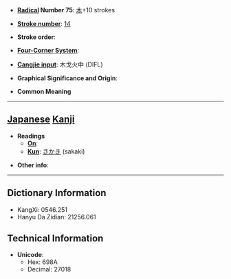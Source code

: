 * '''[[Wiktionary:Chinese radical index| Radical]] Number 75''': [[Wiktionary:Chinese radical index 木|木]]+10 strokes

* '''[[Wiktionary:Chinese total strokes index|Stroke number]]''': [[Wiktionary:Chinese total strokes index 14|14]]

* '''Stroke order''': 

* '''[[Wiktionary:Chinese four corner index|Four-Corner System]]''': 

* '''[[Wiktionary:Chinese Cangjie index|Cangjie input]]''': 木戈火中 (DIFL)

* '''Graphical Significance and Origin''': 

* '''Common Meaning'''

----

== [[Japanese]] [[Kanji]] ==

* '''Readings'''
** '''[[On]]''': 
** '''[[Kun]]''': [[さかき]] (sakaki)

* '''Other info''':  

----

== Dictionary Information ==

* KangXi: 0546.251
* Hanyu Da Zidian: 21256.061

== Technical Information ==

* '''Unicode''':
** Hex: 698A
** Decimal: 27018